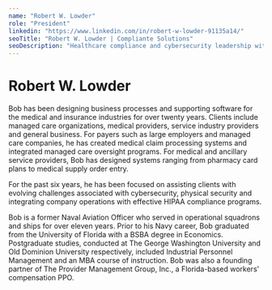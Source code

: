 ```yaml
---
name: "Robert W. Lowder"
role: "President"
linkedin: "https://www.linkedin.com/in/robert-w-lowder-91135a14/"
seoTitle: "Robert W. Lowder | Compliante Solutions"
seoDescription: "Healthcare compliance and cybersecurity leadership with 25+ years of experience in HIPAA programs, risk assessments, and multi-site implementation."
---
```


# Robert W. Lowder

Bob has been designing business processes and supporting software for the medical and insurance industries for over twenty years. Clients include managed care organizations, medical providers, service industry providers and general business. For payers such as large employers and managed care companies, he has created medical claim processing systems and integrated managed care oversight programs. For medical and ancillary service providers, Bob has designed systems ranging from pharmacy card plans to medical supply order entry.

For the past six years, he has been focused on assisting clients with evolving challenges associated with cybersecurity, physical security and integrating company operations with effective HIPAA compliance programs.

Bob is a former Naval Aviation Officer who served in operational squadrons and ships for over eleven years. Prior to his Navy career, Bob graduated from the University of Florida with a BSBA degree in Economics. Postgraduate studies, conducted at The George Washington University and Old Dominion University respectively, included Industrial Personnel Management and an MBA course of instruction. Bob was also a founding partner of The Provider Management Group, Inc., a Florida-based workers' compensation PPO.